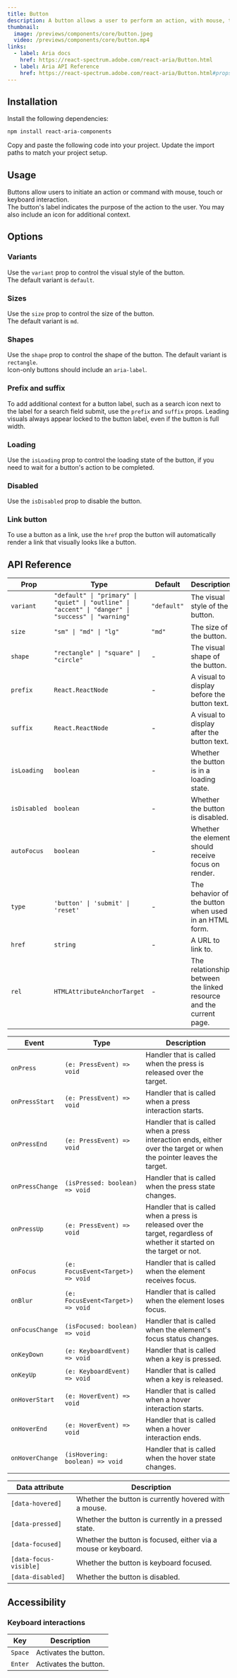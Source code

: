 ```yaml
---
title: Button
description: A button allows a user to perform an action, with mouse, touch, and keyboard interactions.
thumbnail:
  image: /previews/components/core/button.jpeg
  video: /previews/components/core/button.mp4
links:
  - label: Aria docs
    href: https://react-spectrum.adobe.com/react-aria/Button.html
  - label: Aria API Reference
    href: https://react-spectrum.adobe.com/react-aria/Button.html#props
---
```


<ComponentPreview name="demos/components/core/button/default" />

## Installation

<Steps>
  <Step>Install the following dependencies:</Step>

```bash
npm install react-aria-components
```

  <Step>Copy and paste the following code into your project.</Step>
  <ComponentSource name="components/core/default/button" />
  <Step>Update the import paths to match your project setup.</Step>
</Steps>

## Usage

Buttons allow users to initiate an action or command with mouse, touch or keyboard interaction.<br/>
The button's label indicates the purpose of the action to the user. You may also include an icon for additional context.

## Options

### Variants

Use the `variant` prop to control the visual style of the button.<br/>
The default variant is `default`.

<ComponentPreview name="demos/components/core/button/variants" />

### Sizes

Use the `size` prop to control the size of the button.<br/>
The default variant is `md`.

<ComponentPreview name="demos/components/core/button/sizes" />

### Shapes

Use the `shape` prop to control the shape of the button. The default variant is `rectangle`.<br/>
Icon-only buttons should include an `aria-label`.

<ComponentPreview name="demos/components/core/button/shapes" />

### Prefix and suffix

To add additional context for a button label, such as a search icon next to the label for a search field submit, use the `prefix` and `suffix` props. Leading visuals always appear locked to the button label, even if the button is full width.

<ComponentPreview name="demos/components/core/button/prefix-and-suffix" />

### Loading

Use the `isLoading` prop to control the loading state of the button, if you need to wait for a button's action to be completed.

<ComponentPreview name="demos/components/core/button/loading" />

### Disabled

Use the `isDisabled` prop to disable the button.

<ComponentPreview name="demos/components/core/button/disabled" />

### Link button

To use a button as a link, use the `href` prop the button will automatically render a link that visually looks like a button.

<ComponentPreview name="demos/components/core/button/link-button" />

## API Reference

| Prop         | Type                                                                                               | Default     | Description                                                        |
| ------------ | -------------------------------------------------------------------------------------------------- | ----------- | ------------------------------------------------------------------ |
| `variant`    | `"default" \| "primary" \| "quiet" \| "outline" \| "accent" \| "danger" \| "success" \| "warning"` | `"default"` | The visual style of the button.                                    |
| `size`       | `"sm" \| "md" \| "lg"`                                                                             | `"md"`      | The size of the button.                                            |
| `shape`      | `"rectangle" \| "square" \| "circle"`                                                              | -           | The visual shape of the button.                                    |
| `prefix`     | `React.ReactNode`                                                                                  | -           | A visual to display before the button text.                        |
| `suffix`     | `React.ReactNode`                                                                                  | -           | A visual to display after the button text.                         |
| `isLoading`  | `boolean`                                                                                          | -           | Whether the button is in a loading state.                          |
| `isDisabled` | `boolean`                                                                                          | -           | Whether the button is disabled.                                    |
| `autoFocus`  | `boolean`                                                                                          | -           | Whether the element should receive focus on render.                |
| `type`       | `'button' \| 'submit' \| 'reset'`                                                                  | -           | The behavior of the button when used in an HTML form.              |
| `href`       | `string`                                                                                           | -           | A URL to link to.                                                  |
| `rel`        | `HTMLAttributeAnchorTarget`                                                                        | -           | The relationship between the linked resource and the current page. |

| Event           | Type                              | Description                                                                                                             |
| --------------- | --------------------------------- | ----------------------------------------------------------------------------------------------------------------------- |
| `onPress`       | `(e: PressEvent) => void`         | Handler that is called when the press is released over the target.                                                      |
| `onPressStart`  | `(e: PressEvent) => void`         | Handler that is called when a press interaction starts.                                                                 |
| `onPressEnd`    | `(e: PressEvent) => void`         | Handler that is called when a press interaction ends, either over the target or when the pointer leaves the target.     |
| `onPressChange` | `(isPressed: boolean) => void`    | Handler that is called when the press state changes.                                                                    |
| `onPressUp`     | `(e: PressEvent) => void`         | Handler that is called when a press is released over the target, regardless of whether it started on the target or not. |
| `onFocus`       | `(e: FocusEvent<Target>) => void` | Handler that is called when the element receives focus.                                                                 |
| `onBlur`        | `(e: FocusEvent<Target>) => void` | Handler that is called when the element loses focus.                                                                    |
| `onFocusChange` | `(isFocused: boolean) => void`    | Handler that is called when the element's focus status changes.                                                         |
| `onKeyDown`     | `(e: KeyboardEvent) => void`      | Handler that is called when a key is pressed.                                                                           |
| `onKeyUp`       | `(e: KeyboardEvent) => void`      | Handler that is called when a key is released.                                                                          |
| `onHoverStart`  | `(e: HoverEvent) => void`         | Handler that is called when a hover interaction starts.                                                                 |
| `onHoverEnd`    | `(e: HoverEvent) => void`         | Handler that is called when a hover interaction ends.                                                                   |
| `onHoverChange` | `(isHovering: boolean) => void`   | Handler that is called when the hover state changes.                                                                    |

| Data attribute         | Description                                                    |
| ---------------------- | -------------------------------------------------------------- |
| `[data-hovered]`       | Whether the button is currently hovered with a mouse.          |
| `[data-pressed]`       | Whether the button is currently in a pressed state.            |
| `[data-focused]`       | Whether the button is focused, either via a mouse or keyboard. |
| `[data-focus-visible]` | Whether the button is keyboard focused.                        |
| `[data-disabled]`      | Whether the button is disabled.                                |

## Accessibility

### Keyboard interactions

| Key     | Description           |
| ------- | --------------------- |
| `Space` | Activates the button. |
| `Enter` | Activates the button. |
